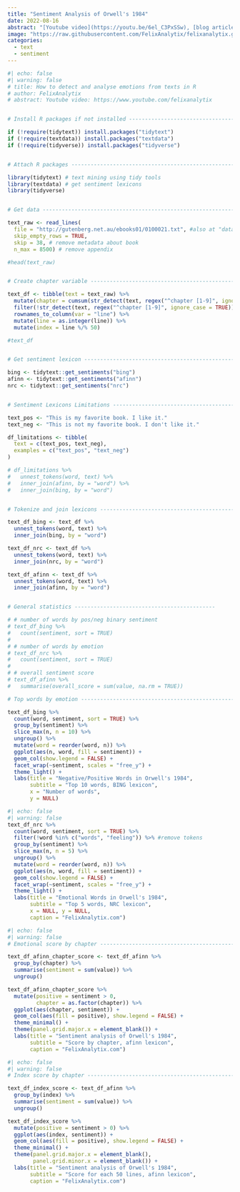 ```yaml
---
title: "Sentiment Analysis of Orwell's 1984"
date: 2022-08-16
abstract: "[Youtube video](https://youtu.be/6el_C3PxSSw), [blog article](https://felixanalytix.medium.com/how-to-detect-emotions-from-texts-using-r-9fb89e980035)"
image: "https://raw.githubusercontent.com/FelixAnalytix/felixanalytix.github.io/master/image/sentiment-analysis.png"
categories:
  - text
  - sentiment
---
```


::: {layout-ncol=2}

```r
#| echo: false
#| warning: false
# title: How to detect and analyse emotions from texts in R
# author: FelixAnalytix
# abstract: Youtube video: https://www.youtube.com/felixanalytix


# Install R packages if not installed -------------------------------------

if (!require(tidytext)) install.packages("tidytext")
if (!require(textdata)) install.packages("textdata")
if (!require(tidyverse)) install.packages("tidyverse")


# Attach R packages -------------------------------------------------------

library(tidytext) # text mining using tidy tools
library(textdata) # get sentiment lexicons
library(tidyverse)


# Get data ----------------------------------------------------------------

text_raw <- read_lines(
  file = "http://gutenberg.net.au/ebooks01/0100021.txt", #also at "data/orwell-text.txt"
  skip_empty_rows = TRUE,
  skip = 38, # remove metadata about book
  n_max = 8500) # remove appendix

#head(text_raw)


# Create chapter variable -------------------------------------------------

text_df <- tibble(text = text_raw) %>%
  mutate(chapter = cumsum(str_detect(text, regex("^chapter [1-9]", ignore_case = TRUE)))) %>%
  filter(!str_detect(text, regex("^chapter [1-9]", ignore_case = TRUE))) %>%
  rownames_to_column(var = "line") %>%
  mutate(line = as.integer(line)) %>%
  mutate(index = line %/% 50)

#text_df


# Get sentiment lexicon ---------------------------------------------------

bing <- tidytext::get_sentiments("bing")
afinn <- tidytext::get_sentiments("afinn")
nrc <- tidytext::get_sentiments("nrc")


# Sentiment Lexicons Limitations ------------------------------------------

text_pos <- "This is my favorite book. I like it."
text_neg <- "This is not my favorite book. I don't like it."

df_limitations <- tibble(
  text = c(text_pos, text_neg),
  examples = c("text_pos", "text_neg")
)

# df_limitations %>%
#   unnest_tokens(word, text) %>%
#   inner_join(afinn, by = "word") %>%
#   inner_join(bing, by = "word")


# Tokenize and join lexicons ----------------------------------------------

text_df_bing <- text_df %>%
  unnest_tokens(word, text) %>%
  inner_join(bing, by = "word")

text_df_nrc <- text_df %>%
  unnest_tokens(word, text) %>%
  inner_join(nrc, by = "word")

text_df_afinn <- text_df %>%
  unnest_tokens(word, text) %>%
  inner_join(afinn, by = "word")


# General statistics --------------------------------------------

# # number of words by pos/neg binary sentiment
# text_df_bing %>%
#   count(sentiment, sort = TRUE)
# 
# # number of words by emotion
# text_df_nrc %>%
#   count(sentiment, sort = TRUE)
# 
# # overall sentiment score
# text_df_afinn %>%
#   summarise(overall_score = sum(value, na.rm = TRUE))

# Top words by emotion --------------------------------------------------

text_df_bing %>%
  count(word, sentiment, sort = TRUE) %>%
  group_by(sentiment) %>%
  slice_max(n, n = 10) %>% 
  ungroup() %>%
  mutate(word = reorder(word, n)) %>%
  ggplot(aes(n, word, fill = sentiment)) +
  geom_col(show.legend = FALSE) +
  facet_wrap(~sentiment, scales = "free_y") +
  theme_light() +
  labs(title = "Negative/Positive Words in Orwell's 1984",
       subtitle = "Top 10 words, BING lexicon",
       x = "Number of words",
       y = NULL)
```


```r
#| echo: false
#| warning: false
text_df_nrc %>%
  count(word, sentiment, sort = TRUE) %>%
  filter(!word %in% c("words", "feeling")) %>% #remove tokens
  group_by(sentiment) %>%
  slice_max(n, n = 5) %>% 
  ungroup() %>%
  mutate(word = reorder(word, n)) %>%
  ggplot(aes(n, word, fill = sentiment)) +
  geom_col(show.legend = FALSE) +
  facet_wrap(~sentiment, scales = "free_y") +
  theme_light() +
  labs(title = "Emotional Words in Orwell's 1984",
       subtitle = "Top 5 words, NRC lexicon",
       x = NULL, y = NULL,
       caption = "FelixAnalytix.com")
```


```r
#| echo: false
#| warning: false
# Emotional score by chapter ----------------------------------------------

text_df_afinn_chapter_score <- text_df_afinn %>%
  group_by(chapter) %>%
  summarise(sentiment = sum(value)) %>%
  ungroup()

text_df_afinn_chapter_score %>%
  mutate(positive = sentiment > 0,
         chapter = as.factor(chapter)) %>%
  ggplot(aes(chapter, sentiment)) +
  geom_col(aes(fill = positive), show.legend = FALSE) +
  theme_minimal() +
  theme(panel.grid.major.x = element_blank()) +
  labs(title = "Sentiment analysis of Orwell's 1984",
       subtitle = "Score by chapter, afinn lexicon",
       caption = "FelixAnalytix.com")
```

```r
#| echo: false
#| warning: false
# Index score by chapter -----------------------------------------------

text_df_index_score <- text_df_afinn %>%
  group_by(index) %>%
  summarise(sentiment = sum(value)) %>%
  ungroup()

text_df_index_score %>%
  mutate(positive = sentiment > 0) %>%
  ggplot(aes(index, sentiment)) +
  geom_col(aes(fill = positive), show.legend = FALSE) +
  theme_minimal() +
  theme(panel.grid.major.x = element_blank(),
        panel.grid.minor.x = element_blank()) +
  labs(title = "Sentiment analysis of Orwell's 1984",
       subtitle = "Score for each 50 lines, afinn lexicon",
       caption = "FelixAnalytix.com")


```

:::
